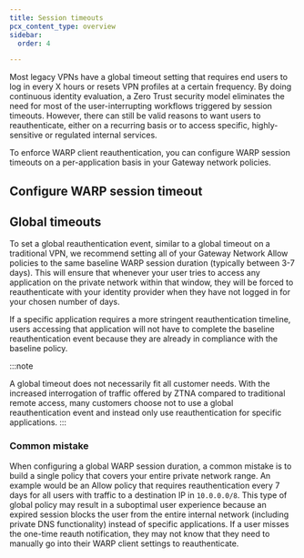 ```yaml
---
title: Session timeouts
pcx_content_type: overview
sidebar:
  order: 4

---
```



Most legacy VPNs have a global timeout setting that requires end users to log in every X hours or resets VPN profiles at a certain frequency. By doing continuous identity evaluation, a Zero Trust security model eliminates the need for most of the user-interrupting workflows triggered by session timeouts. However, there can still be valid reasons to want users to reauthenticate, either on a recurring basis or to access specific, highly-sensitive or regulated internal services.

To enforce WARP client reauthentication, you can configure WARP session timeouts on a per-application basis in your Gateway network policies. <Render file="warp/warp-sessions-intro" product="cloudflare-one" />

## Configure WARP session timeout

<Render file="warp/warp-sessions-gateway" product="cloudflare-one" />

## Global timeouts

To set a global reauthentication event, similar to a global timeout on a traditional VPN, we recommend setting all of your Gateway Network Allow policies to the same baseline WARP session duration (typically between 3-7 days). This will ensure that whenever your user tries to access any application on the private network within that window, they will be forced to reauthenticate with your identity provider when they have not logged in for your chosen number of days.

If a specific application requires a more stringent reauthentication timeline, users accessing that application will not have to complete the baseline reauthentication event because they are already in compliance with the baseline policy.

:::note

A global timeout does not necessarily fit all customer needs. With the increased interrogation of traffic offered by ZTNA compared to traditional remote access, many customers choose not to use a global reauthentication event and instead only use reauthentication for specific applications.
:::

### Common mistake

When configuring a global WARP session duration, a common mistake is to build a single policy that covers your entire private network range. An example would be an Allow policy that requires reauthentication every 7 days for all users with traffic to a destination IP in `10.0.0.0/8`. This type of global policy may result in a suboptimal user experience because an expired session blocks the user from the entire internal network (including private DNS functionality) instead of specific applications. If a user misses the one-time reauth notification, they may not know that they need to manually go into their WARP client settings to reauthenticate.

